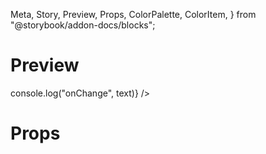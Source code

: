   Meta,
  Story,
  Preview,
  Props,
  ColorPalette,
  ColorItem,
} from "@storybook/addon-docs/blocks";

<Meta title="PhoneInput" />

# Preview

<Preview>
  <Story
    name="PhoneInput"
    parameters={{
      design: {
        type: "figma",
        url:
          "https://www.figma.com/file/JdbljcIvyMoEVsBZgsg7bbu8/1.-Apps-Styleguide-and-Components?node-id=2451%3A0",
      },
    }}
  >
    <View
      style={{
        justifyContent: "space-evenly",
        alignItems: "center",
        flex: 1,
        paddingHorizontal: Spacing.sp2,
      }}
    >
      <PhoneInput
        label="Phone"
        containerStyle={{ marginBottom: Spacing.sp2 }}
        countries={countries.nl}
        favoriteCountries={["NL", "BE", "DE", "GB"]}
        defaultCountry="NL"
        listTitle="Phone"
        listEmptyText="No results found"
        listSearchPlaceholder="Search"
        onChangeText={(text) => console.log("onChange", text)}
      />
    </View>
  </Story>
</Preview>

# Props

<Props of={PhoneInput} />
